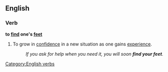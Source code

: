 ==English==

===Verb===
'''to [[find]] one's [[feet]]'''

# {{idiomatic}} To grow in [[confidence]] in a new situation as one gains [[experience]].
#: ''If you ask for help when you need it, you will soon '''find your feet'''.''

[[Category:English verbs]]